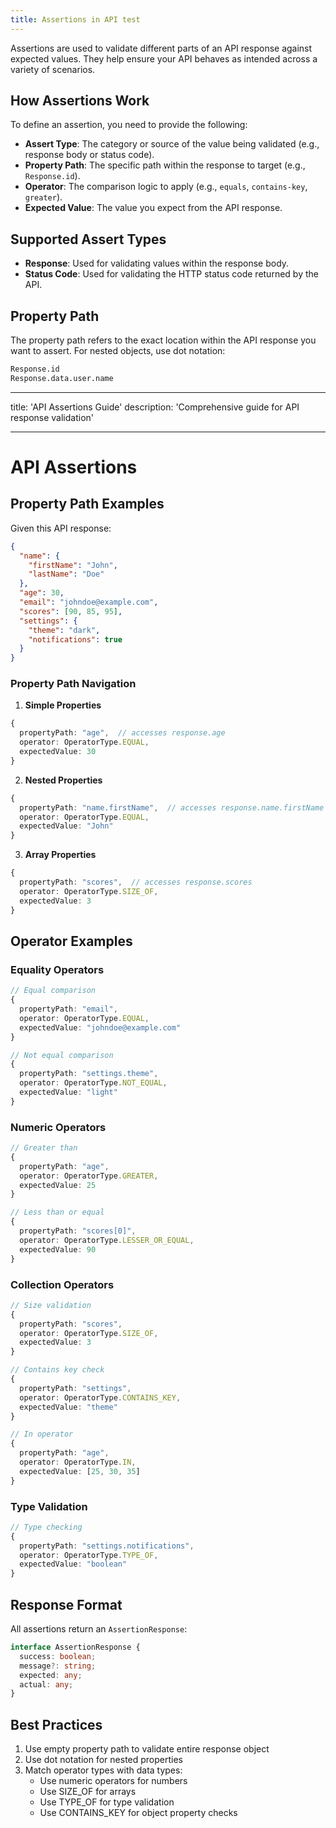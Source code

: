 ```yaml
---
title: Assertions in API test
---
```


Assertions are used to validate different parts of an API response against expected values. They help ensure your API behaves as intended across a variety of scenarios.

## How Assertions Work

To define an assertion, you need to provide the following:

- **Assert Type**: The category or source of the value being validated (e.g., response body or status code).
- **Property Path**: The specific path within the response to target (e.g., `Response.id`).
- **Operator**: The comparison logic to apply (e.g., `equals`, `contains-key`, `greater`).
- **Expected Value**: The value you expect from the API response.

## Supported Assert Types

- **Response**: Used for validating values within the response body.
- **Status Code**: Used for validating the HTTP status code returned by the API.

## Property Path

The property path refers to the exact location within the API response you want to assert. For nested objects, use dot notation:

```txt
Response.id
Response.data.user.name

```

---

title: 'API Assertions Guide'
description: 'Comprehensive guide for API response validation'

---

# API Assertions

## Property Path Examples

Given this API response:

```json
{
  "name": {
    "firstName": "John",
    "lastName": "Doe"
  },
  "age": 30,
  "email": "johndoe@example.com",
  "scores": [90, 85, 95],
  "settings": {
    "theme": "dark",
    "notifications": true
  }
}
```

### Property Path Navigation

1. **Simple Properties**

```typescript
{
  propertyPath: "age",  // accesses response.age
  operator: OperatorType.EQUAL,
  expectedValue: 30
}
```

2. **Nested Properties**

```typescript
{
  propertyPath: "name.firstName",  // accesses response.name.firstName
  operator: OperatorType.EQUAL,
  expectedValue: "John"
}
```

3. **Array Properties**

```typescript
{
  propertyPath: "scores",  // accesses response.scores
  operator: OperatorType.SIZE_OF,
  expectedValue: 3
}
```

## Operator Examples

### Equality Operators

```typescript
// Equal comparison
{
  propertyPath: "email",
  operator: OperatorType.EQUAL,
  expectedValue: "johndoe@example.com"
}

// Not equal comparison
{
  propertyPath: "settings.theme",
  operator: OperatorType.NOT_EQUAL,
  expectedValue: "light"
}
```

### Numeric Operators

```typescript
// Greater than
{
  propertyPath: "age",
  operator: OperatorType.GREATER,
  expectedValue: 25
}

// Less than or equal
{
  propertyPath: "scores[0]",
  operator: OperatorType.LESSER_OR_EQUAL,
  expectedValue: 90
}
```

### Collection Operators

```typescript
// Size validation
{
  propertyPath: "scores",
  operator: OperatorType.SIZE_OF,
  expectedValue: 3
}

// Contains key check
{
  propertyPath: "settings",
  operator: OperatorType.CONTAINS_KEY,
  expectedValue: "theme"
}

// In operator
{
  propertyPath: "age",
  operator: OperatorType.IN,
  expectedValue: [25, 30, 35]
}
```

### Type Validation

```typescript
// Type checking
{
  propertyPath: "settings.notifications",
  operator: OperatorType.TYPE_OF,
  expectedValue: "boolean"
}
```

## Response Format

All assertions return an `AssertionResponse`:

```typescript
interface AssertionResponse {
  success: boolean;
  message?: string;
  expected: any;
  actual: any;
}
```

## Best Practices

1. Use empty property path to validate entire response object
2. Use dot notation for nested properties
3. Match operator types with data types:
   - Use numeric operators for numbers
   - Use SIZE_OF for arrays
   - Use TYPE_OF for type validation
   - Use CONTAINS_KEY for object property checks
